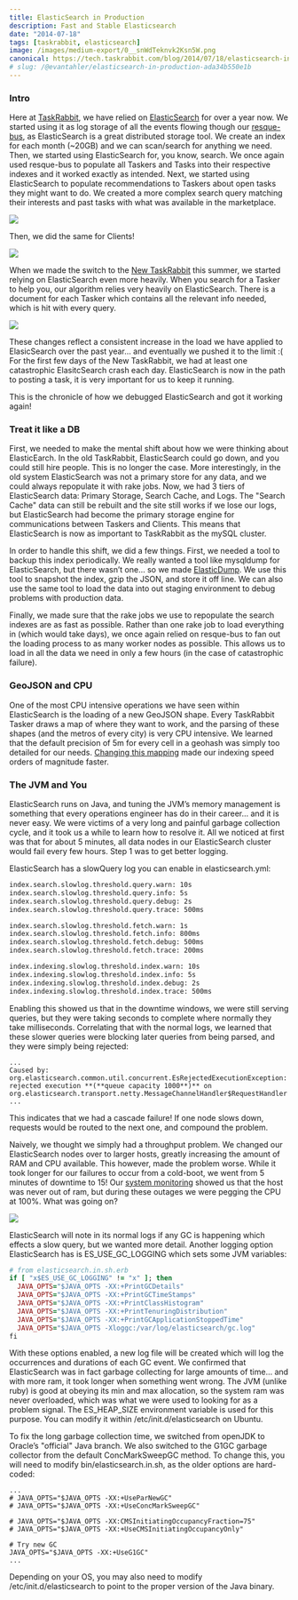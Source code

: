 ```yaml
---
title: ElasticSearch in Production
description: Fast and Stable Elasticsearch
date: "2014-07-18"
tags: [taskrabbit, elasticsearch]
image: /images/medium-export/0__snWdTeknvk2Ksn5W.png
canonical: https://tech.taskrabbit.com/blog/2014/07/18/elasticsearch-in-production/
# slug: /@evantahler/elasticsearch-in-production-ada34b550e1b
---
```


### Intro

Here at [TaskRabbit](http://www.taskrabbit.com), we have relied on [ElasticSearch](http://www.elasticsearch.org/) for over a year now. We started using it as log storage of all the events flowing though our [resque-bus](http://blog.evantahler.com/blog/2013/09/28/resque-bus/), as ElasticSearch is a great distributed storage tool. We create an index for each month (~20GB) and we can scan/search for anything we need. Then, we started using ElasticSearch for, you know, search. We once again used resque-bus to populate all Taskers and Tasks into their respective indexes and it worked exactly as intended. Next, we started using ElasticSearch to populate recommendations to Taskers about open tasks they might want to do. We created a more complex search query matching their interests and past tasks with what was available in the marketplace.

![](/images/medium-export/0__ty4Zy3gdHSDzAyqO.png)

Then, we did the same for Clients!

![](/images/medium-export/0__neqvPC4dDzPTDT9w.png)

When we made the switch to the [New TaskRabbit](http://blog.taskrabbit.com/2014/07/10/the-new-taskrabbit-is-here-with-new-ios-android-apps-for-clients-and-1m-insurance-policy-on-every-task/) this summer, we started relying on ElasticSearch even more heavily. When you search for a Tasker to help you, our algorithm relies very heavily on ElasticSearch. There is a document for each Tasker which contains all the relevant info needed, which is hit with every query.

![](/images/medium-export/0__cyxqq__EMJC__vyVkz.png)

These changes reflect a consistent increase in the load we have applied to ElasicSearch over the past year… and eventually we pushed it to the limit :( For the first few days of the New TaskRabbit, we had at least one catastrophic ElasitcSearch crash each day. ElasticSearch is now in the path to posting a task, it is very important for us to keep it running.

This is the chronicle of how we debugged ElasticSearch and got it working again!

### Treat it like a DB

First, we needed to make the mental shift about how we were thinking about ElasticEarch. In the old TaskRabbit, ElasticSearch could go down, and you could still hire people. This is no longer the case. More interestingly, in the old system ElasticSearch was not a primary store for any data, and we could always repopulate it with rake jobs. Now, we had 3 tiers of ElasticSearch data: Primary Storage, Search Cache, and Logs. The "Search Cache" data can still be rebuilt and the site still works if we lose our logs, but ElasticSearch had become the primary storage engine for communications between Taskers and Clients. This means that ElasticSearch is now as important to TaskRabbit as the mySQL cluster.

In order to handle this shift, we did a few things. First, we needed a tool to backup this index periodically. We really wanted a tool like mysqldump for ElasticSearch, but there wasn’t one… so we made [ElasticDump](http://tech.taskrabbit.com/blog/2014/01/06/elasticsearch-dump/). We use this tool to snapshot the index, gzip the JSON, and store it off line. We can also use the same tool to load the data into out staging environment to debug problems with production data.

Finally, we made sure that the rake jobs we use to repopulate the search indexes are as fast as possible. Rather than one rake job to load everything in (which would take days), we once again relied on resque-bus to fan out the loading process to as many worker nodes as possible. This allows us to load in all the data we need in only a few hours (in the case of catastrophic failure).

### GeoJSON and CPU

One of the most CPU intensive operations we have seen within ElasticSearch is the loading of a new GeoJSON shape. Every TaskRabbit Tasker draws a map of where they want to work, and the parsing of these shapes (and the metros of every city) is very CPU intensive. We learned that the default precision of 5m for every cell in a geohash was simply too detailed for our needs. [Changing this mapping](http://www.elasticsearch.org/guide/en/elasticsearch/reference/current/query-dsl-geohash-cell-filter.html) made our indexing speed orders of magnitude faster.

### The JVM and You

ElasticSearch runs on Java, and tuning the JVM’s memory management is something that every operations engineer has do in their career… and it is never easy. We were victims of a very long and painful garbage collection cycle, and it took us a while to learn how to resolve it. All we noticed at first was that for about 5 minutes, all data nodes in our ElasticSearch cluster would fail every few hours. Step 1 was to get better logging.

ElasticSearch has a slowQuery log you can enable in elasticsearch.yml:

```bash
index.search.slowlog.threshold.query.warn: 10s
index.search.slowlog.threshold.query.info: 5s
index.search.slowlog.threshold.query.debug: 2s
index.search.slowlog.threshold.query.trace: 500ms

index.search.slowlog.threshold.fetch.warn: 1s
index.search.slowlog.threshold.fetch.info: 800ms
index.search.slowlog.threshold.fetch.debug: 500ms
index.search.slowlog.threshold.fetch.trace: 200ms

index.indexing.slowlog.threshold.index.warn: 10s
index.indexing.slowlog.threshold.index.info: 5s
index.indexing.slowlog.threshold.index.debug: 2s
index.indexing.slowlog.threshold.index.trace: 500ms
```

Enabling this showed us that in the downtime windows, we were still serving queries, but they were taking seconds to complete where normally they take milliseconds. Correlating that with the normal logs, we learned that these slower queries were blocking later queries from being parsed, and they were simply being rejected:

```raw
...
Caused by: org.elasticsearch.common.util.concurrent.EsRejectedExecutionException: rejected execution **(**queue capacity 1000**)** on org.elasticsearch.transport.netty.MessageChannelHandler$RequestHandler
...
```

This indicates that we had a cascade failure! If one node slows down, requests would be routed to the next one, and compound the problem.

Naively, we thought we simply had a throughput problem. We changed our ElasticSearch nodes over to larger hosts, greatly increasing the amount of RAM and CPU available. This however, made the problem worse. While it took longer for our failures to occur from a cold-boot, we went from 5 minutes of downtime to 15! Our [system monitoring](https://mmonit.com/) showed us that the host was never out of ram, but during these outages we were pegging the CPU at 100%. What was going on?

![](/images/medium-export/0__snWdTeknvk2Ksn5W.png)

ElasticSearch will note in its normal logs if any GC is happening which effects a slow query, but we wanted more detail. Another logging option ElasticSearch has is ES_USE_GC_LOGGING which sets some JVM variables:

```ruby
# from elasticsearch.in.sh.erb
if [ "x$ES_USE_GC_LOGGING" != "x" ]; then
  JAVA_OPTS="$JAVA_OPTS -XX:+PrintGCDetails"
  JAVA_OPTS="$JAVA_OPTS -XX:+PrintGCTimeStamps"
  JAVA_OPTS="$JAVA_OPTS -XX:+PrintClassHistogram"
  JAVA_OPTS="$JAVA_OPTS -XX:+PrintTenuringDistribution"
  JAVA_OPTS="$JAVA_OPTS -XX:+PrintGCApplicationStoppedTime"
  JAVA_OPTS="$JAVA_OPTS -Xloggc:/var/log/elasticsearch/gc.log"
fi
```

With these options enabled, a new log file will be created which will log the occurrences and durations of each GC event. We confirmed that ElasticSearch was in fact garbage collecting for large amounts of time… and with more ram, it took longer when something went wrong. The JVM (unlike ruby) is good at obeying its min and max allocation, so the system ram was never overloaded, which was what we were used to looking for as a problem signal. The ES_HEAP_SIZE environment variable is used for this purpose. You can modify it within /etc/init.d/elasticsearch on Ubuntu.

To fix the long garbage collection time, we switched from openJDK to Oracle’s "official" Java branch. We also switched to the G1GC garbage collector from the default ConcMarkSweepGC method. To change this, you will need to modify bin/elasticsearch.in.sh, as the older options are hard-coded:

```raw
...
# JAVA_OPTS="$JAVA_OPTS -XX:+UseParNewGC"
# JAVA_OPTS="$JAVA_OPTS -XX:+UseConcMarkSweepGC"

# JAVA_OPTS="$JAVA_OPTS -XX:CMSInitiatingOccupancyFraction=75"
# JAVA_OPTS="$JAVA_OPTS -XX:+UseCMSInitiatingOccupancyOnly"

# Try new GC
JAVA_OPTS="$JAVA_OPTS -XX:+UseG1GC"
...
```

Depending on your OS, you may also need to modify /etc/init.d/elasticsearch to point to the proper version of the Java binary.
